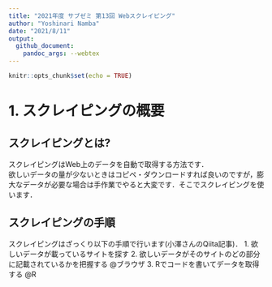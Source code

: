 ```yaml
---
title: "2021年度 サブゼミ 第13回 Webスクレイピング"
author: "Yoshinari Namba"
date: "2021/8/11"
output: 
  github_document:
    pandoc_args: --webtex
---
```


```r
knitr::opts_chunk$set(echo = TRUE)
```


# 1. スクレイピングの概要

## スクレイピングとは?
スクレイピングはWeb上のデータを自動で取得する方法です．  
欲しいデータの量が少ないときはコピペ・ダウンロードすれば良いのですが，膨大なデータが必要な場合は手作業でやると大変です．そこでスクレイピングを使います．

## スクレイピングの手順
スクレイピングはざっくり以下の手順で行います(小澤さんのQiita記事)．
1. 欲しいデータが載っているサイトを探す
2. 欲しいデータがそのサイトのどの部分に記載されているかを把握する @ブラウザ
3. Rでコードを書いてデータを取得する @R





